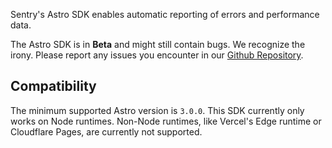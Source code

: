 Sentry's Astro SDK enables automatic reporting of errors and performance data.

<Alert level="warning">

The Astro SDK is in **Beta** and might still contain bugs. We recognize the irony.
Please report any issues you encounter in our [Github Repository](https://github.com/getsentry/sentry-javascript/issues/new/choose).

</Alert>

## Compatibility

The minimum supported Astro version is `3.0.0`.
This SDK currently only works on Node runtimes.
Non-Node runtimes, like Vercel's Edge runtime or Cloudflare Pages, are currently not supported.
